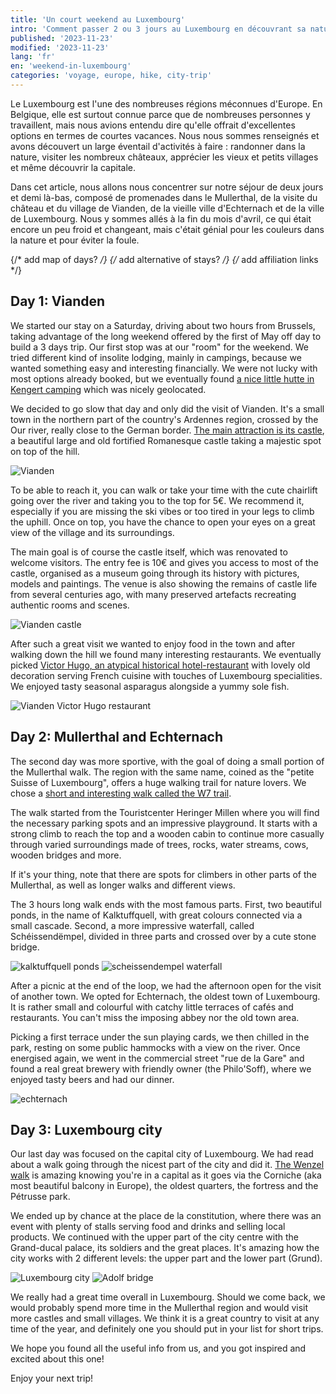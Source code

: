 ```yaml
---
title: 'Un court weekend au Luxembourg'
intro: 'Comment passer 2 ou 3 jours au Luxembourg en découvrant sa nature, ses châteaux et la ville ?'
published: '2023-11-23'
modified: '2023-11-23'
lang: 'fr'
en: 'weekend-in-luxembourg'
categories: 'voyage, europe, hike, city-trip'
---
```



Le Luxembourg est l'une des nombreuses régions méconnues d'Europe. En Belgique, elle est surtout connue parce que de nombreuses personnes y travaillent, mais nous avions entendu dire qu'elle offrait d'excellentes options en termes de courtes vacances. Nous nous sommes renseignés et avons découvert un large éventail d'activités à faire : randonner dans la nature, visiter les nombreux châteaux, apprécier les vieux et petits villages et même découvrir la capitale.

Dans cet article, nous allons nous concentrer sur notre séjour de deux jours et demi là-bas, composé de promenades dans le Mullerthal, de la visite du château et du village de Vianden, de la vieille ville d'Echternach et de la ville de Luxembourg. Nous y sommes allés à la fin du mois d'avril, ce qui était encore un peu froid et changeant, mais c'était génial pour les couleurs dans la nature et pour éviter la foule.

{/* add map of days? */}
{/* add alternative of stays? */}
{/* add affiliation links */}

## Day 1: Vianden

We started our stay on a Saturday, driving about two hours from Brussels, taking advantage of the long weekend offered by the first of May off day to build a 3 days trip. Our first stop was at our "room" for the weekend. We tried different kind of insolite lodging, mainly in campings, because we wanted something easy and interesting financially. We were not lucky with most options already booked, but we eventually found <a href="https://kengert.lu/fr/locations/#quartier-huetten" target="_blank">a nice little hutte in Kengert camping</a> which was nicely geolocated.

We decided to go slow that day and only did the visit of Vianden. It's a small town in the northern part of the country's Ardennes region, crossed by the Our river, really close to the German border. <a href="https://castle-vianden.lu/gb/" target="_blank">The main attraction is its castle</a>, a beautiful large and old fortified Romanesque castle taking a majestic spot on top of the hill.

![Vianden](/images/content/weekend-in-luxembourg/vianden.jpg)

To be able to reach it, you can walk or take your time with the cute chairlift going over the river and taking you to the top for 5€. We recommend it, especially if you are missing the ski vibes or too tired in your legs to climb the uphill. Once on top, you have the chance to open your eyes on a great view of the village and its surroundings.

The main goal is of course the castle itself, which was renovated to welcome visitors. The entry fee is 10€ and gives you access to most of the castle, organised as a museum going through its history with pictures, models and paintings. The venue is also showing the remains of castle life from several centuries ago, with many preserved artefacts recreating authentic rooms and scenes.

![Vianden castle](/images/content/weekend-in-luxembourg/castle.jpg)

After such a great visit we wanted to enjoy food in the town and after walking down the hill we found many interesting restaurants. We eventually picked <a href="https://www.hotelvictorhugo.lu/our-restaurant/" target="_blank">Victor Hugo, an atypical historical hotel-restaurant</a> with lovely old decoration serving French cuisine with touches of Luxembourg specialities. We enjoyed tasty seasonal asparagus alongside a yummy sole fish.

![Vianden Victor Hugo restaurant](/images/content/weekend-in-luxembourg/victor-hugo.jpg)

## Day 2: Mullerthal and Echternach

The second day was more sportive, with the goal of doing a small portion of the Mullerthal walk. The region with the same name, coined as the "petite Suisse of Luxembourg", offers a huge walking trail for nature lovers. We chose a <a href="https://www.mullerthal.lu/fr/fiche/walking/sentier-local-w7" target="_blank">short and interesting walk called the W7 trail</a>.

The walk started from the Touristcenter Heringer Millen where you will find the necessary parking spots and an impressive playground. It starts with a strong climb to reach the top and a wooden cabin to continue more casually through varied surroundings made of trees, rocks, water streams, cows, wooden bridges and more.

If it's your thing, note that there are spots for climbers in other parts of the Mullerthal, as well as longer walks and different views.

The 3 hours long walk ends with the most famous parts. First, two beautiful ponds, in the name of Kalktuffquell, with great colours connected via a small cascade. Second, a more impressive waterfall, called Schéissendëmpel, divided in three parts and crossed over by a cute stone bridge.

![kalktuffquell ponds](/images/content/weekend-in-luxembourg/kalktuffquell.jpg)
![scheissendempel waterfall](/images/content/weekend-in-luxembourg/scheissendempel.jpg)

After a picnic at the end of the loop, we had the afternoon open for the visit of another town. We opted for Echternach, the oldest town of Luxembourg. It is rather small and colourful with catchy little terraces of cafés and restaurants. You can't miss the imposing abbey nor the old town area.

Picking a first terrace under the sun playing cards, we then chilled in the park, resting on some public hammocks with a view on the river. Once energised again, we went in the commercial street "rue de la Gare" and found a real great brewery with friendly owner (the Philo'Soff), where we enjoyed tasty beers and had our dinner.

![echternach](/images/content/weekend-in-luxembourg/echternach.jpg)

## Day 3: Luxembourg city

Our last day was focused on the capital city of Luxembourg. We had read about a walk going through the nicest part of the city and did it. <a href="https://www.visitluxembourg.com/tour/wenzel-circular-walk-1000-years-of-history-in-180-minutes" target="_blank">The Wenzel walk</a> is amazing knowing you're in a capital as it goes via the Corniche (aka most beautiful balcony in Europe), the oldest quarters, the fortress and the Pétrusse park.

We ended up by chance at the place de la constitution, where there was an event with plenty of stalls serving food and drinks and selling local products. We continued with the upper part of the city centre with the Grand-ducal palace, its soldiers and the great places. It's amazing how the city works with 2 different levels: the upper part and the lower part (Grund).

![Luxembourg city](/images/content/weekend-in-luxembourg/city.jpg)
![Adolf bridge](/images/content/weekend-in-luxembourg/bridge.jpg)

We really had a great time overall in Luxembourg. Should we come back, we would probably spend more time in the Mullerthal region and would visit more castles and small villages. We think it is a great country to visit at any time of the year, and definitely one you should put in your list for short trips.

We hope you found all the useful info from us, and you got inspired and excited about this one!

Enjoy your next trip!

